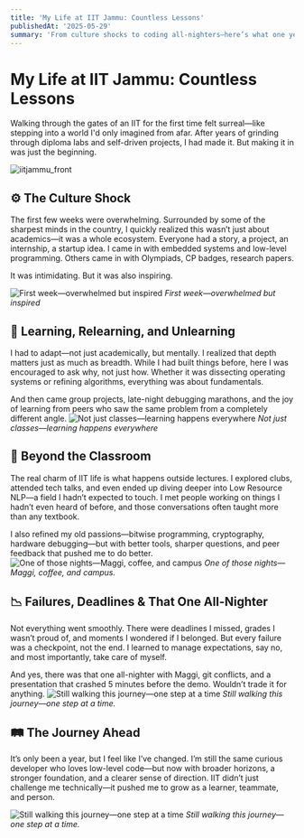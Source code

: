 ```yaml
---
title: 'My Life at IIT Jammu: Countless Lessons'
publishedAt: '2025-05-29'
summary: 'From culture shocks to coding all-nighters—here’s what one year at IIT really felt like.'
---
```


# **My Life at IIT Jammu: Countless Lessons**

Walking through the gates of an IIT for the first time felt surreal—like stepping into a world I'd only imagined from afar. After years of grinding through diploma labs and self-driven projects, I had made it. But making it in was just the beginning.

![iitjammu_front](https://github.com/rohitkrtiwari/portfolio-web/blob/40a4259ba7f645a25da323f338a326d9b254209a/app/blog/posts/images/front.jpg)

## ⚙️ The Culture Shock

The first few weeks were overwhelming. Surrounded by some of the sharpest minds in the country, I quickly realized this wasn’t just about academics—it was a whole ecosystem. Everyone had a story, a project, an internship, a startup idea. I came in with embedded systems and low-level programming. Others came in with Olympiads, CP badges, research papers.

It was intimidating. But it was also inspiring.

![First week—overwhelmed but inspired](https://github.com/rohitkrtiwari/portfolio-web/blob/40a4259ba7f645a25da323f338a326d9b254209a/app/blog/posts/images/2.jpg)
*First week—overwhelmed but inspired*


## 🧠 Learning, Relearning, and Unlearning

I had to adapt—not just academically, but mentally. I realized that depth matters just as much as breadth. While I had built things before, here I was encouraged to ask why, not just how. Whether it was dissecting operating systems or refining algorithms, everything was about fundamentals.

And then came group projects, late-night debugging marathons, and the joy of learning from peers who saw the same problem from a completely different angle.
![Not just classes—learning happens everywhere](https://github.com/rohitkrtiwari/portfolio-web/blob/40a4259ba7f645a25da323f338a326d9b254209a/app/blog/posts/images/4.jpg)
*Not just classes—learning happens everywhere*

## 🔬 Beyond the Classroom

The real charm of IIT life is what happens outside lectures. I explored clubs, attended tech talks, and even ended up diving deeper into Low Resource NLP—a field I hadn’t expected to touch. I met people working on things I hadn’t even heard of before, and those conversations often taught more than any textbook.

I also refined my old passions—bitwise programming, cryptography, hardware debugging—but with better tools, sharper questions, and peer feedback that pushed me to do better.
![One of those nights—Maggi, coffee, and campus](https://github.com/rohitkrtiwari/portfolio-web/blob/40a4259ba7f645a25da323f338a326d9b254209a/app/blog/posts/images/5.jpg)
*One of those nights—Maggi, coffee, and campus.*

## 📉 Failures, Deadlines & That One All-Nighter

Not everything went smoothly. There were deadlines I missed, grades I wasn’t proud of, and moments I wondered if I belonged. But every failure was a checkpoint, not the end. I learned to manage expectations, say no, and most importantly, take care of myself.

And yes, there was that one all-nighter with Maggi, git conflicts, and a presentation that crashed 5 minutes before the demo. Wouldn’t trade it for anything.
![Still walking this journey—one step at a time](https://github.com/rohitkrtiwari/portfolio-web/blob/40a4259ba7f645a25da323f338a326d9b254209a/app/blog/posts/images/6.jpg)
*Still walking this journey—one step at a time.*


## 🛤️ The Journey Ahead
It’s only been a year, but I feel like I’ve changed. I’m still the same curious developer who loves low-level code—but now with broader horizons, a stronger foundation, and a clearer sense of direction. IIT didn’t just challenge me technically—it pushed me to grow as a learner, teammate, and person.

![Still walking this journey—one step at a time](https://github.com/rohitkrtiwari/portfolio-web/blob/40a4259ba7f645a25da323f338a326d9b254209a/app/blog/posts/images/7.jpg)
*Still walking this journey—one step at a time.*
